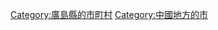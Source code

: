 {{Commonscat|Takehara, Hiroshima}}
{{Catmore}}

{{DEFAULTSORT:Takehara-shi}}
[[Category:廣島縣的市町村|Category:廣島縣的市町村]]
[[Category:中國地方的市|Category:中國地方的市]]